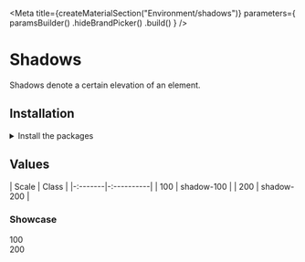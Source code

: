 
<Meta
    title={createMaterialSection("Environment/shadows")}
    parameters={
        paramsBuilder()
            .hideBrandPicker()
            .build()
    }
/>

<GithubLink filePath="/packages/tachyons/src" />

# Shadows

Shadows denote a certain elevation of an element.

## Installation

<details><summary >Install the packages</summary>

Install from <a href={INSTALLATION_PAGE}>the React bundle</a> or as a single package:

```bash
npm install @orbit-ui/css-normalize @orbit-ui/tachyons @orbit-ui/foundation
```

</details>

## Values

| Scale   | Class      |
|-:-------|-:----------|
| 100     | shadow-100 |
| 200     | shadow-200 |

### Showcase

<div className="flex mt6">
    <div className="mr10 tc">
        <div className="mw6 shadow-100">
            <div className="w13 h13 bg-white" />
        </div>
        <span className="dib tc mt3">100</span>
    </div>
    <div className="tc">
        <div className="mw6 shadow-200">
            <div className="w13 h13 bg-white" />
        </div>
        <span className="dib tc mt3">200</span>
    </div>
</div>
